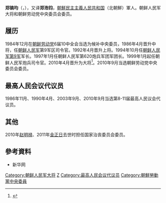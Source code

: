 '''郑镐均'''（{{lang-ko|정호균}}，{{bd|1940年|||}}），又译'''郑浩钧'''，[[朝鮮民主主義人民共和国|朝鮮民主主義人民共和国]]（北朝鮮）軍人。朝鲜人民军大将和朝鲜劳动党中央委员会委员。

== 履历 == 
1984年12月在[[朝鲜劳动党|朝鲜劳动党]]6届10中全会当选为候补中央委员，1986年4月晋升中将，任[[朝鲜人民军|朝鲜人民军]]第9军区司令官。1992年4月晋升上将。1994年10月任[[朝鲜人民军第9军|朝鲜人民军第9军]]军长。1997年1月任朝鲜人民军第620炮兵军团军团长。1999年1月起任朝鲜人民军炮兵司令官。2010年4月晋升为大将<ref>{{cite web|url=http://unibook.unikorea.go.kr/?sub_num=54&state=view&idx=623&sty=T&ste=%C1%A4%C8%A3%B1%D5|title=统一部北韩资料中心主要人物信息|publisher=统一部北韩资料中心|date=2012年1月10日}}</ref>。2010年9月当选朝鲜劳动党中央委员会委员。

== 最高人民会议代议员 == 
1986年11月、1990年4月、2003年9月、2010年9月当选第8-11届最高人民议会代议员。

== 其他 == 
2010年[[赵明禄|赵明禄]]、2011年[[金正日|金正日]]去世时担任国家治丧委员会委员。

== 參考資料 ==
* 新华网
{{reflist}}

{{DEFAULTSORT:Kim}}
[[Category:朝鲜人民军大将|Category:朝鲜人民军大将]]
[[Category:郑姓|Z]]
[[Category:最高人民会议代议员|Category:最高人民会议代议员]]
[[Category:朝鮮勞動黨中央委員|Category:朝鮮勞動黨中央委員]]